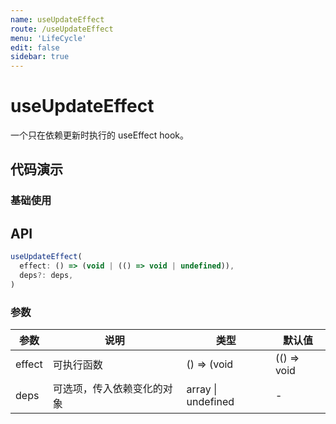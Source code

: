 ```yaml
---
name: useUpdateEffect
route: /useUpdateEffect
menu: 'LifeCycle'
edit: false
sidebar: true
---
```



# useUpdateEffect

一个只在依赖更新时执行的 useEffect hook。

## 代码演示

### 基础使用
<JackBox jsCode={Demo1CodeJsx} tsCode={Demo1CodeTsx} demoName='基础使用' description='使用上与 useEffect 完全相同，只是它忽略了首次渲染，且只在依赖项更新时运行。'>
  <Demo1 />
</JackBox>

## API

```javascript
useUpdateEffect(
  effect: () => (void | (() => void | undefined)),
  deps?: deps,
)
```

### 参数

| 参数    | 说明                                         | 类型                   | 默认值 |
|---------|----------------------------------------------|------------------------|--------|
| effect | 可执行函数  | () => (void | (() => void | undefined)) | -      |
| deps | 可选项，传入依赖变化的对象  | array \| undefined | -      |
